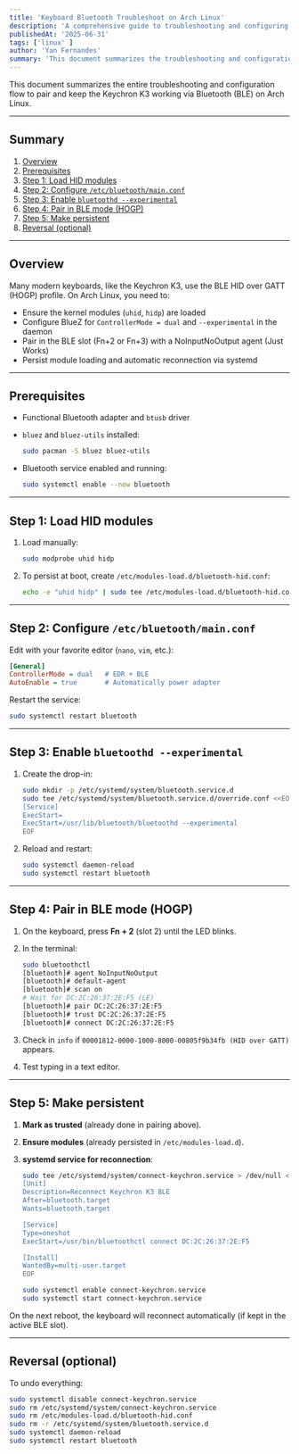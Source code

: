 ```yaml
---
title: 'Keyboard Bluetooth Troubleshoot on Arch Linux'
description: 'A comprehensive guide to troubleshooting and configuring Bluetooth for Keychron K3 on Arch Linux, ensuring a smooth connection and persistent setup.'
publishedAt: '2025-06-31'
tags: ['linux' ]
author: 'Yan Fernandes'
summary: 'This document summarizes the troubleshooting and configuration flow for pairing and maintaining the Keychron K3 keyboard via Bluetooth (BLE) on Arch Linux.'
---
```


This document summarizes the entire troubleshooting and configuration flow to pair and keep the Keychron K3 working via Bluetooth (BLE) on Arch Linux.

---

## Summary

1. [Overview](#overview)
2. [Prerequisites](#prerequisites)
3. [Step 1: Load HID modules](#step-1-load-hid-modules)
4. [Step 2: Configure `/etc/bluetooth/main.conf`](#step-2-configure-etcbluetoothmainconf)
5. [Step 3: Enable `bluetoothd --experimental`](#step-3-enable-bluetoothd---experimental)
6. [Step 4: Pair in BLE mode (HOGP)](#step-4-pair-in-ble-mode-hogp)
7. [Step 5: Make persistent](#step-5-make-persistent)
8. [Reversal (optional)](#reversal-optional)

---

## Overview

Many modern keyboards, like the Keychron K3, use the BLE HID over GATT (HOGP) profile. On Arch Linux, you need to:

- Ensure the kernel modules (`uhid`, `hidp`) are loaded
- Configure BlueZ for `ControllerMode = dual` and `--experimental` in the daemon
- Pair in the BLE slot (Fn+2 or Fn+3) with a NoInputNoOutput agent (Just Works)
- Persist module loading and automatic reconnection via systemd

---

## Prerequisites

- Functional Bluetooth adapter and `btusb` driver
- `bluez` and `bluez-utils` installed:

  ```bash
  sudo pacman -S bluez bluez-utils
  ```

- Bluetooth service enabled and running:

  ```bash
  sudo systemctl enable --now bluetooth
  ```

---

## Step 1: Load HID modules

1. Load manually:

   ```bash
   sudo modprobe uhid hidp
   ```
   
2. To persist at boot, create `/etc/modules-load.d/bluetooth-hid.conf`:

   ```bash
   echo -e "uhid hidp" | sudo tee /etc/modules-load.d/bluetooth-hid.conf
   ```

---

## Step 2: Configure `/etc/bluetooth/main.conf`

Edit with your favorite editor (`nano`, `vim`, etc.):

```ini
[General]
ControllerMode = dual   # EDR + BLE
AutoEnable = true       # Automatically power adapter
```

Restart the service:

```bash
sudo systemctl restart bluetooth
```

---

## Step 3: Enable `bluetoothd --experimental`

1. Create the drop-in:

   ```bash
   sudo mkdir -p /etc/systemd/system/bluetooth.service.d
   sudo tee /etc/systemd/system/bluetooth.service.d/override.conf <<EOF
   [Service]
   ExecStart=
   ExecStart=/usr/lib/bluetooth/bluetoothd --experimental
   EOF
   ```
  
2. Reload and restart:

   ```bash
   sudo systemctl daemon-reload
   sudo systemctl restart bluetooth
   ```

---

## Step 4: Pair in BLE mode (HOGP)

1. On the keyboard, press **Fn + 2** (slot 2) until the LED blinks.
2. In the terminal:

   ```bash
   sudo bluetoothctl
   [bluetooth]# agent NoInputNoOutput
   [bluetooth]# default-agent
   [bluetooth]# scan on
   # Wait for DC:2C:26:37:2E:F5 (LE)
   [bluetooth]# pair DC:2C:26:37:2E:F5
   [bluetooth]# trust DC:2C:26:37:2E:F5
   [bluetooth]# connect DC:2C:26:37:2E:F5
   ```
   
3. Check in `info` if `00001812-0000-1000-8000-00805f9b34fb (HID over GATT)` appears.
4. Test typing in a text editor.

---

## Step 5: Make persistent

1. **Mark as trusted** (already done in pairing above).
2. **Ensure modules** (already persisted in `/etc/modules-load.d`).
3. **systemd service for reconnection**:

   ```bash
   sudo tee /etc/systemd/system/connect-keychron.service > /dev/null <<EOF
   [Unit]
   Description=Reconnect Keychron K3 BLE
   After=bluetooth.target
   Wants=bluetooth.target

   [Service]
   Type=oneshot
   ExecStart=/usr/bin/bluetoothctl connect DC:2C:26:37:2E:F5

   [Install]
   WantedBy=multi-user.target
   EOF
   ```

   ```bash
   sudo systemctl enable connect-keychron.service
   sudo systemctl start connect-keychron.service
   ```

On the next reboot, the keyboard will reconnect automatically (if kept in the active BLE slot).

---

## Reversal (optional)

To undo everything:

```bash
sudo systemctl disable connect-keychron.service
sudo rm /etc/systemd/system/connect-keychron.service
sudo rm /etc/modules-load.d/bluetooth-hid.conf
sudo rm -r /etc/systemd/system/bluetooth.service.d
sudo systemctl daemon-reload
sudo systemctl restart bluetooth
```
